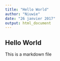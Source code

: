 ---
title: "Hello World"
author: "Niuwie"
date: "26 janvier 2017"
output: html_document
---


## Hello World

This is a markdown file 
